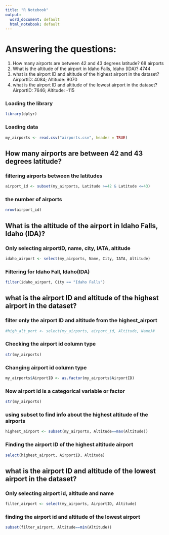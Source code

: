 ---
title: "R Notebook"
output:
  word_document: default
  html_notebook: default
---
# Answering the questions: 

<p>
  1. How many airports are between 42 and 43 degrees latitude? 68 airports<br/> 
  2. What is the altitude of the airport in Idaho Falls, Idaho (IDA)? 4744<br/>
  3. what is the airport ID and altitude of the highest airport in the dataset? AirportID: 4084; Altitude: 9070<br/>
  4. what is the airport ID and altitude of the lowest airport in the dataset? AirportID: 7646; Altitude: -115
</p>

### Loading the library

```{r}
library(dplyr)
```

### Loading data

```{r}
my_airports <- read.csv("airports.csv", header = TRUE)
```

## How many airports are between 42 and 43 degrees latitude?
 
### filtering airports between the latitudes

```{r}
airport_id <- subset(my_airports, Latitude >=42 & Latitude <=43)
```

### the number of airports

```{r}
nrow(airport_id) 
```

## What is the altitude of the airport in Idaho Falls, Idaho (IDA)?

### Only selecting airportID, name, city, IATA, altitude

```{r}
idaho_airport <- select(my_airports, Name, City, IATA, Altitude)
```

### Filtering for Idaho Fall, Idaho(IDA)

```{r}
filter(idaho_airport, City == "Idaho Falls")
```

## what is the airport ID and altitude of the highest airport in the dataset?

### filter only the airport ID and altitude from the highest_airport

```{r}
#high_alt_port <- select(my_airports, airport_id, Altitude, Name)#
```

### Checking the airport id column type

```{r}
str(my_airports)
```

### Changing airport id column type

```{r}
my_airports$AirportID <- as.factor(my_airports$AirportID)
```

### Now airport id is a categorical variable or factor

```{r}
str(my_airports)
```

### using subset to find info about the highest altitude of the airports

```{r}
highest_airport <- subset(my_airports, Altitude==max(Altitude))
```

### Finding the airport ID of the highest altitude airport

```{r}
select(highest_airport, AirportID, Altitude)
```

## what is the airport ID and altitude of the lowest airport in the dataset?

### Only selecting airport id, altitude and name

```{r}
filter_airport <- select(my_airports, AirportID, Altitude)
```

### finding the airport id and altitude of the lowest airport

```{r}
subset(filter_airport, Altitude==min(Altitude))
```
